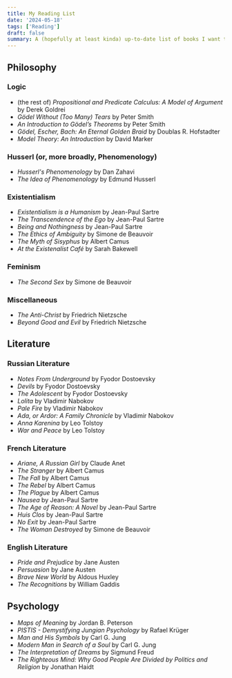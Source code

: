```yaml
---
title: My Reading List
date: '2024-05-18'
tags: ['Reading']
draft: false
summary: A (hopefully at least kinda) up-to-date list of books I want to read.
---
```



## Philosophy

### Logic
- (the rest of) *Propositional and Predicate Calculus: A Model of Argument* by Derek Goldrei
- *Gödel Without (Too Many) Tears* by Peter Smith
- *An Introduction to Gödel’s Theorems* by Peter Smith
- *Gödel, Escher, Bach: An Eternal Golden Braid* by Doublas R. Hofstadter
- *Model Theory: An Introduction* by David Marker

### Husserl (or, more broadly, Phenomenology)
- *Husserl's Phenomenology* by Dan Zahavi
- *The Idea of Phenomenology* by Edmund Husserl

### Existentialism
- *Existentialism is a Humanism* by Jean-Paul Sartre
- *The Transcendence of the Ego* by Jean-Paul Sartre
- *Being and Nothingness* by Jean-Paul Sartre
- *The Ethics of Ambiguity* by Simone de Beauvoir
- *The Myth of Sisyphus* by Albert Camus
- *At the Existenalist Café* by Sarah Bakewell

### Feminism
- *The Second Sex* by Simone de Beauvoir

### Miscellaneous
- *The Anti-Christ* by Friedrich Nietzsche
- *Beyond Good and Evil* by Friedrich Nietzsche


## Literature

### Russian Literature
- *Notes From Underground* by Fyodor Dostoevsky
- *Devils* by Fyodor Dostoevsky
- *The Adolescent* by Fyodor Dostoevsky
- *Lolita* by Vladimir Nabokov
- *Pale Fire* by Vladimir Nabokov
- *Ada, or Ardor: A Family Chronicle* by Vladimir Nabokov
- *Anna Karenina* by Leo Tolstoy
- *War and Peace* by Leo Tolstoy

### French Literature
- *Ariane, A Russian Girl* by Claude Anet
- *The Stranger* by Albert Camus
- *The Fall* by Albert Camus
- *The Rebel* by Albert Camus
- *The Plague* by Albert Camus
- *Nausea* by Jean-Paul Sartre
- *The Age of Reason: A Novel* by Jean-Paul Sartre
- *Huis Clos* by Jean-Paul Sartre
- *No Exit* by Jean-Paul Sartre
- *The Woman Destroyed* by Simone de Beauvoir

### English Literature
- *Pride and Prejudice* by Jane Austen
- *Persuasion* by Jane Austen
- *Brave New World* by Aldous Huxley
- *The Recognitions* by William Gaddis


## Psychology

- *Maps of Meaning* by Jordan B. Peterson
- *PISTIS - Demystifying Jungian Psychology* by Rafael Krüger
- *Man and His Symbols* by Carl G. Jung
- *Modern Man in Search of a Soul* by Carl G. Jung
- *The Interpretation of Dreams* by Sigmund Freud
- *The Righteous Mind: Why Good People Are Divided by Politics and Religion* by Jonathan Haidt